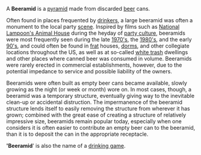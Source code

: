A '''Beeramid''' is a [[pyramid]] made from discarded [[beer]] cans. 

Often found in places frequented by [[alcoholism|drinkers]], a large beeramid was often a monument to the local party [[scene]]. Inspired by films such as [[National Lampoon's Animal House]] during the heyday of [[party culture]], beeramids were most frequently seen during the late [[1970's]], the [[1980's]], and the early [[1990's|90's]], and could often be found in [[frat]] houses, [[dorm]]s, and other collegiate locations throughout the US, as well as at so-called [[white trash]] dwellings and other places where canned beer was consumed in volume. Beeramids were rarely erected in commercial establishments, however, due to the potential impedance to service and possible liability of the owners. 

Beeramids were often built as empty beer cans became available, slowly growing as the night (or week or month) wore on. In most cases, though, a beeramid was a temporary structure, eventually giving way to the inevitable clean-up or accidental distruction. The impermanence of the beeramid structure lends itself to easily removing the structure from wherever it has grown; combined with the great ease of creating a structure of relatively impressive size, beeramids remain popular today, especially when one considers it is often easier to contribute an empty beer can to the beeramid, than it is to deposit the can in the appropriate receptacle. 

''''Beeramid'''' is also the name of a [[drinking game]].